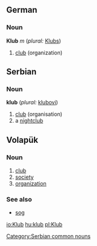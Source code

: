==German==
===Noun===
'''Klub''' ''m'' (''plural:'' [[Klubs]])

# [[club]] (organization)

== Serbian ==

=== Noun ===
'''klub''' {{m}} {{s}} (''plural:'' [[klubovi]])
# [[club]] (organisation)
# a [[nightclub]]

== Volapük == 
=== Noun === 
# [[club]]
# [[society]]
# [[organization]]

=== See also ===
* [[sog]]

[[Category:Serbian common nouns]]

[[io:Klub]]
[[hu:klub]]
[[pl:Klub]]